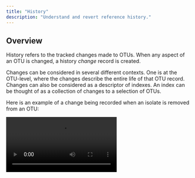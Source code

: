 ```yaml
---
title: "History"
description: "Understand and revert reference history."
---
```


## Overview

History refers to the tracked changes made to OTUs. When any aspect of an OTU is changed, a history _change_ record is created.

Changes can be considered in several different contexts. One is at the OTU-level, where the changes describe the entire life of that OTU record. Changes can also be considered as a descriptor of indexes. An index can be thought of as a collection of changes to a selection of OTUs.

Here is an example of a change being recorded when an isolate is removed from an OTU:

<video src="/images/history/demo.mp4" alt="Demo of history flow" autoplay />

## View OTU Changes

1. Navigate to the detail view for an OTU

   ![Detail Page for Abaca bunchy top virus](/images/history/abtv_detail.png)

2. Click on the **History** tab

   This shows all changes ever made to the OTU.

   ![Partial History for Abaca bunchy top virus](/images/history/abtv_history.png)

## View Index Changes

1. Navigate to the detail view for a reference

   ![Reference Detail](/images/history/ref.png)

2. Click on the **Indexes** tab to list the indexes for the reference

   ![Reference Indexes List](/images/history/index_list.png)

3. Click on an index

   We clicked on index **Version 20**. The index detail page provide an overview of the changes included in the index.

   ![Index Detail](/images/history/index_detail.png)

4. Click on the **Changes** tab

   This view shows an exhaustive list of all changes made on each OTU in the index.

   ![Detailed Index Change List](/images/history/index_changes.png)

## Revert Changes

You can revert any **unbuilt** changes made to an OTU.

Changes included in a complete index build cannot be reverted, therefore it is a good idea to be certain of any changes before starting an index build.

1. Navigate to the detail page for an OTU

   Note that the OTU has one isolate called _Isolate Q768_.

   ![OTU Detail Page](/images/history/abtv_detail_old.png)

2. Click on the **History** tab to view the history for the OTU

   The history for this OTU shows that it was cloned from another reference, then one of its isolates was removed (_Q1108_) and the other was renamed from _Q767_ to _Q768_.

   ![OTU History Page](/images/history/abtv_history_before.png)

3. Click the <Icon name="history" color="blue" /> icon to revert a change

   Any succeeding changes will also be removed.

   <video src="/images/history/revert.mp4" alt="Revert a change" autoplay />

4. Navigate back to the **OTU** tab

   The reversions will be reflected in the OTU data. In this example, the previously removed isolate (_Q1108_) is restored and the other isolate (_Q767_) has its previous name back.

   ![OTU with Reverted Changes](/images/history/abtv_detail.png)
